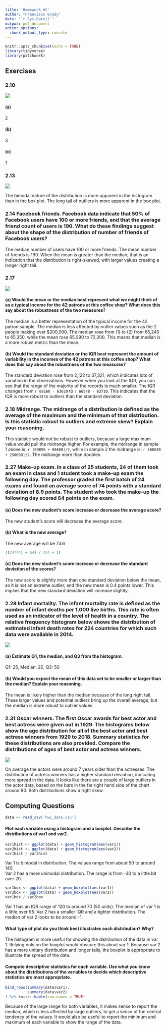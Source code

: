 ```yaml
---
title: 'Homework #2'
author: "Francisco Brady"
date: "`r Sys.Date()`"
output: pdf_document
editor_options: 
  chunk_output_type: console
---
```


```r
knitr::opts_chunk$set(echo = TRUE)
library(tidyverse)
library(patchwork)
```

## Exercises

### 2.10  

![](question210.png)

#### (a)  
2  

#### (b)  

3  

#### (c)  

1  

### 2.13  

![](question213.png)  

The bimodal nature of the distribution is more apparent in the histogram than in the box plot. The long tail of outliers is more apparent in the box plot.  

### 2.14  **Facebook friends.**  Facebook data indicate that 50% of Facebook users have 100 or more friends, and that the average friend count of users is 190. What do these findings suggest about the shape of the distribution of number of friends of Facebook users?  

The median number of users have 100 or more friends. The mean number of friends is 190. When the mean is greater than the median, that is an indication that the distribution is right-skewed, with larger values creating a longer right tail.  

### 2.17  

![](question217.png)  

#### (a) Would the mean or the median best represent what we might think of as a typical income for the 42 patrons at this coffee shop? What does this say about the robustness of the two measures?  

The median is a better representation of the typical income for the 42 patron sample. The median is less affected by outlier values such as the 2 people making over $200,000. The median rose from (1) to (2) from 65,240 to 65,350, while the mean rose 65,090 to 73,300. This means that median is a more robust metric than the mean.  

#### (b) Would the standard deviation or the IQR best represent the amount of variability in the incomes of the 42 patrons at this coffee shop? What does this say about the robustness of the two measures?  

The standard deviation rose from 2,122 to 37,321, which indicates lots of variation in the observations. However when you look at the IQR, you can see that the range of the majority of the records is much smaller. The IQR changes from `r 66160 - 63620` to `r 66540 - 63710`. This indicates that the IQR is more robust to outliers than the standard deviation.  

### 2.18 **Midrange.** The midrange of a distribution is defined as the average of the maximum and the minimum of that distribution. Is this statistic robust to outliers and extreme skew? Explain your reasoning.  

This statistic would not be robust to outliers, because a large maximum value would pull the midrange higher. For example, the midrange in sample 1 above is: `r (69890 + 60680)/2`, while in sample 2 the midrange is: `r (60680 + 250000)/2`. The midrange more than doubles.  

### 2.27  **Make-up exam.** In a class of 25 students, 24 of them took an exam in class and 1 student took a make-up exam the following day. The professor graded the first batch of 24 exams and found an average score of 74 points with a standard deviation of 8.9 points. The student who took the make-up the following day scored 64 points on the exam.  

#### (a) Does the new student's score increase or decrease the average score?  
The new student's score will decrease the average score.   

#### (b) What is the new average?  
The new average will be 73.6   
```r
((24*74) + 64) / (24 + 1)
```

#### (c) Does the new student's score increase or decrease the standard deviation of the scores?  
The new score is slightly more than one standard deviation below the mean, so it is not an extreme outlier, and the new mean is 0.4 points lower. This implies that the new standard deviation will increase slightly.  

### 2.28 **Infant mortality.** The infant mortality rate is defined as the number of infant deaths per 1,000 live births. This rate is often used as an indicator of the level of health in a country. The relative frequency histogram below shows the distribution of estimated infant death rates for 224 countries for which such data were available in 2014.  

![](question228.png)

#### (a) Estimate Q1, the median, and Q3 from the histogram.  
Q1: 25, Median: 20, Q3: 50  

#### (b) Would you expect the mean of this data set to be smaller or larger than the median? Explain your reasoning.  
The mean is likely higher than the median because of the long right tail. These larger values and potential outliers bring up the overall average, but the median is more robust to outlier values.  

### 2.31  **Oscar winners.** The first Oscar awards for best actor and best actress were given out in 1929. The histograms below show the age distribution for all of the best actor and best actress winners from 1929 to 2018. Summary statistics for these distributions are also provided. Compare the distributions of ages of best actor and actress winners.  

![](question231.png)  

On average the actors were around 7 years older than the actresses. The distribution of actress winners has a higher standard deviation, indicating more spread in the data. It looks like there are a couple of large outliers in the actor data, based on the bars in the far right hand side of the chart around 80. Both distributions show a right skew.  

## Computing Questions

```r
data <- read_csv('hw1_data.csv')
```

#### Plot each variable using a histogram and a boxplot. Describe the distributions of var1 and var2.

```r
var1hist <- ggplot(data) + geom_histogram(aes(var1))
var2hist <- ggplot(data) + geom_histogram(aes(var2))
var1hist / var2hist
```

Var 1 is bimodal in distribution. The values range from about 50 to around 140.  
Var 2 has a more unimodal distribution. The range is from -30 to a little bit over 20.  

```r
var1box <- ggplot(data) + geom_boxplot(aes(var1))
var2box <- ggplot(data) + geom_boxplot(aes(var2))
var1box / var2box
```

Var 1 has an IQR range of 120 to around 70 (50 units). The median of var 1 is a little over 95.
Var 2 has a smaller IQR and a tighter distribution. The median of var 2 looks to be around -1.


#### What type of plot do you think best illustrates each distribution? Why?  

The histogram is more useful for showing the distribution of the data in var 1. Relying only on the boxplot would obscure this about var 1. Because var 2 has a more unitary distribution and longer tails, the boxplot is appropriate to illustrate the spread of the data.  

#### Compute descriptive statistics for each variable. Use what you know about the distributions of the variables to decide which descriptive statistics are most appropriate.

```r
bind_rows(summary(data$var1),
          summary(data$var2)
) %>% knitr::kable(row.names = TRUE)

```

Because of the large range for both variables, it makes sense to report the median, which is less affected by large outliers, to get a sense of the central tendency of the values. It would also be useful to report the minimum and maximum of each variable to show the range of the data.  

